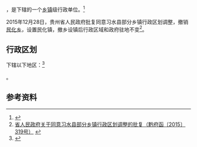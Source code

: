 {{中国乡级行政区|52/03/30/200/000}}

'''{{PAGENAMEBASE}}'''，是{{PRC admin/fullname|52/03/30/200/000|3}}下辖的一个[[乡镇|乡镇]]级行政单位。<ref>{{PRC admin/ref sgc|{{PRC admin/parent|52/03/30/200/000}}}}</ref>

2015年12月28日，贵州省人民政府批复同意习水县部分乡镇行政区划调整，撤销[[民化乡|民化乡]]，设置民化镇，撤乡设镇后行政区域和政府驻地不变<ref>[http://www.gzgov.gov.cn/xxgk/newsgk/201601/t20160106_364750.html 省人民政府关于同意习水县部分乡镇行政区划调整的批复（黔府函〔2015〕319号）] {{webarchive|url=https://web.archive.org/web/20170902230110/http://www.gzgov.gov.cn/xxgk/newsgk/201601/t20160106_364750.html |date=2017-09-02 }}</ref>。

== 行政区划 ==

{{PAGENAMEBASE}}下辖以下地区：<ref>{{PRC admin/ref sgc|52/03/30/200/000}}</ref>

{{PRC admin/children|52/03/30/200/000}}。

== 参考资料 ==

{{reflist}}

{{贵州行政区划小作品}}
{{PRC admin/navcat|52/03/30/200/000}}